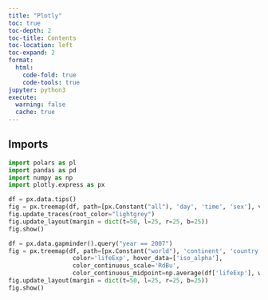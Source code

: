 ```yaml
---
title: "Plotly"
toc: true
toc-depth: 2
toc-title: Contents
toc-location: left
toc-expand: 2
format:
  html:
    code-fold: true
    code-tools: true
jupyter: python3
execute: 
  warning: false
  cache: true
---
```


## Imports

```python
import polars as pl
import pandas as pd
import numpy as np
import plotly.express as px

```

```python

df = px.data.tips()
fig = px.treemap(df, path=[px.Constant("all"), 'day', 'time', 'sex'], values='total_bill')
fig.update_traces(root_color="lightgrey")
fig.update_layout(margin = dict(t=50, l=25, r=25, b=25))
fig.show()

```

```python

df = px.data.gapminder().query("year == 2007")
fig = px.treemap(df, path=[px.Constant("world"), 'continent', 'country'], values='pop',
                  color='lifeExp', hover_data=['iso_alpha'],
                  color_continuous_scale='RdBu',
                  color_continuous_midpoint=np.average(df['lifeExp'], weights=df['pop']))
fig.update_layout(margin = dict(t=50, l=25, r=25, b=25))
fig.show()

```